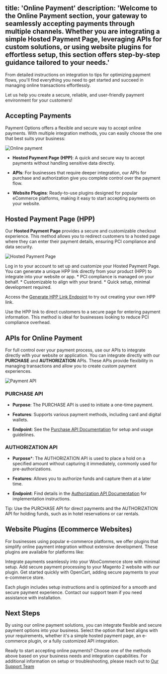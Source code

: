 title: 'Online Payment'
description: 'Welcome to the Online Payment section, your gateway to seamlessly accepting payments through multiple channels. Whether you are integrating a simple Hosted Payment Page, leveraging APIs for custom solutions, or using website plugins for effortless setup, this section offers step-by-step guidance tailored to your needs.'
---

From detailed instructions on integration to tips for optimizing payment flows, you'll find everything you need to get started and succeed in managing online transactions effortlessly.

Let us help you create a secure, reliable, and user-friendly payment environment for your customers!

## **Accepting Payments**

Payment Options offers a flexible and secure way to accept online payments. With multiple integration methods, you can easily choose the one that best suits your business:

![Online payment](/images/flows-online.svg)

* **Hosted Payment Page (HPP)**: A quick and secure way to accept payments without handling sensitive data directly.

* **APIs**: For businesses that require deeper integration, our APIs for purchase and authorization give you complete control over the payment flow.

* **Website Plugins**: Ready-to-use plugins designed for popular eCommerce platforms, making it easy to start accepting payments on your website.

## **Hosted Payment Page (HPP)**

Our **Hosted Payment Page** provides a secure and customizable checkout experience. This method allows you to redirect customers to a hosted page where they can enter their payment details, ensuring PCI compliance and data security.

![Hosted Payment Page](/images/flows-hpp.svg)

<CardGroup>
  <Card title="Getting Started with HPP" icon="rocket">
    Log in to your account to set up and customize your Hosted Payment Page. You can generate a unique HPP link directly from your product (HPP) to integrate into your website or app.
  </Card>

  <Card title="Benefits of HPP" icon="shield-check">
    * PCI compliance is managed on your behalf.
    * Customizable to align with your brand.
    * Quick setup, minimal development required.
  </Card>
</CardGroup>

Access the [Generate HPP Link Endpoint](/api-reference/en/hpp/generate-link) to try out creating your own HPP link.

<Note> Use the HPP link to direct customers to a secure page for entering payment information. This method is ideal for businesses looking to reduce PCI compliance overhead.</Note>

## **APIs for Online Payment**

For full control over your payment process, use our APIs to integrate directly with your website or application. You can integrate directly with our **PURCHASE** and **AUTHORIZATION** APIs. These APIs provide flexibility in managing transactions and allow you to create custom payment experiences.

![Payment API](/images/flows-online-API.svg)

### **PURCHASE API**

* **Purpose**: The PURCHASE API is used to initiate a one-time payment.

* **Features**: Supports various payment methods, including card and digital wallets.

* **Endpoint**: See the [Purchase API Documentation](/api-reference/en/server-to-server/purchase) for setup and usage guidelines.

### **AUTHORIZATION API**

* **Purpose**\*: The AUTHORIZATION API is used to place a hold on a specified amount without capturing it immediately, commonly used for pre-authorizations.

* **Features**: Allows you to authorize funds and capture them at a later time.

* **Endpoint**: Find details in the [Authorization API Documentation](/api-reference/en/server-to-server/authorization) for implementation instructions.

<Tip>Tip: Use the PURCHASE API for direct payments and the AUTHORIZATION API for holding funds, such as in hotel reservations or car rentals.</Tip>

## **Website Plugins (Ecommerce Websites)**

For businesses using popular e-commerce platforms, we offer plugins that simplify online payment integration without extensive development. These plugins are available for platforms like:

<CardGroup cols={2}>
  <Card title="WooCommerce" icon="puzzle-piece-simple" href="/support/plugins-woocommerce">
    Integrate payments seamlessly into your WooCommerce store with minimal setup.
  </Card>

  <Card title="Magento 2" icon="puzzle-piece-simple" href="/support/plugins-magento">
    Add secure payment processing to your Magento 2 website with our plugin.
  </Card>

  <Card title="OpenCart" icon="puzzle-piece-simple" href="/support/plugins-opencart">
    Get started quickly with OpenCart, adding secure payments to your e-commerce store.
  </Card>
</CardGroup>

<Note>Each plugin includes setup instructions and is optimized for a smooth and secure payment experience. Contact our support team if you need assistance with installation.</Note>

## **Next Steps**

By using our online payment solutions, you can integrate flexible and secure payment options into your business. Select the option that best aligns with your requirements, whether it's a simple hosted payment page, an e-commerce plugin, or a fully customized API integration.

Ready to start accepting online payments? Choose one of the methods above based on your business needs and integration capabilities. For additional information on setup or troubleshooting, please reach out to [Our Support Team](/support/contact)